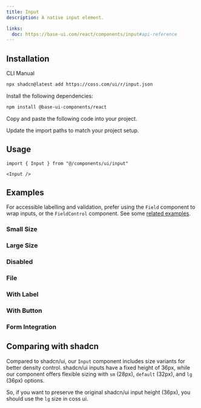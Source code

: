 ```yaml
---
title: Input
description: A native input element.

links:
  doc: https://base-ui.com/react/components/input#api-reference
---
```


<ComponentPreview
  name="input-demo"
  className="[&_.preview>*]:w-full [&_.preview>*]:max-w-64"
/>

## Installation

<CodeTabs>

<TabsList>
  <TabsTab value="cli">CLI</TabsTab>
  <TabsTab value="manual">Manual</TabsTab>
</TabsList>
<TabsPanel value="cli">

```bash
npx shadcn@latest add https://coss.com/ui/r/input.json
```

</TabsPanel>

<TabsPanel value="manual">

<Steps>

<Step>Install the following dependencies:</Step>

```bash
npm install @base-ui-components/react
```

<Step>Copy and paste the following code into your project.</Step>

<ComponentSource name="input" title="components/ui/input.tsx" />

<Step>Update the import paths to match your project setup.</Step>

</Steps>

</TabsPanel>

</CodeTabs>

## Usage

```tsx
import { Input } from "@/components/ui/input"
```

```tsx
<Input />
```

## Examples

For accessible labelling and validation, prefer using the `Field` component to wrap inputs, or the `FieldControl` component. See some [related examples](/ui/docs/components/field).

### Small Size

<ComponentPreview
  name="input-sm"
  className="[&_.preview>*]:w-full [&_.preview>*]:max-w-64"
/>

### Large Size

<ComponentPreview
  name="input-lg"
  className="[&_.preview>*]:w-full [&_.preview>*]:max-w-64"
/>

### Disabled

<ComponentPreview
  name="input-disabled"
  className="[&_.preview>*]:w-full [&_.preview>*]:max-w-64"
/>

### File

<ComponentPreview
  name="input-file"
  className="[&_.preview>*]:w-full [&_.preview>*]:max-w-64"
/>

### With Label

<ComponentPreview
  name="input-with-label"
  className="[&_.preview>*]:w-full [&_.preview>*]:max-w-64"
/>

### With Button

<ComponentPreview
  name="input-with-button"
  className="[&_.preview>*]:w-full [&_.preview>*]:max-w-64"
/>

### Form Integration

<ComponentPreview
  name="form-demo"
  className="[&_.preview>*]:w-full [&_.preview>*]:max-w-64"
/>

## Comparing with shadcn

Compared to shadcn/ui, our `Input` component includes size variants for better density control. shadcn/ui inputs have a fixed height of 36px, while our component offers flexible sizing with `sm` (28px), `default` (32px), and `lg` (36px) options.

So, if you want to preserve the original shadcn/ui input height (36px), you should use the `lg` size in coss ui.
